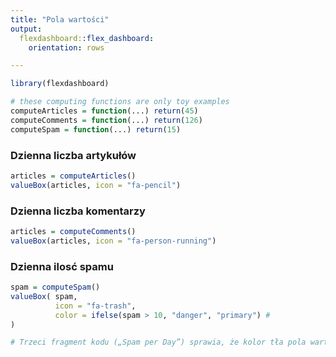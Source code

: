 ```yaml
---
title: "Pola wartości"
output: 
  flexdashboard::flex_dashboard:
    orientation: rows

---
```


```r
library(flexdashboard)

# these computing functions are only toy examples 
computeArticles = function(...) return(45)
computeComments = function(...) return(126) 
computeSpam = function(...) return(15) 
```



### Dzienna liczba artykułów

```r
articles = computeArticles() 
valueBox(articles, icon = "fa-pencil")

```




### Dzienna liczba komentarzy

```r
articles = computeComments() 
valueBox(articles, icon = "fa-person-running")

```

### Dzienna ilosć spamu

```r
spam = computeSpam() 
valueBox( spam, 
          icon = "fa-trash", 
          color = ifelse(spam > 10, "danger", "primary") #
) 

# Trzeci fragment kodu („Spam per Day”) sprawia, że kolor tła pola wartości staje się dynamiczny dzięki parametrowi color. Dostępne kolory to „primary”, „info”, „success”, „warning” i „danger” (domyślnie używany jest „primary”)

```

